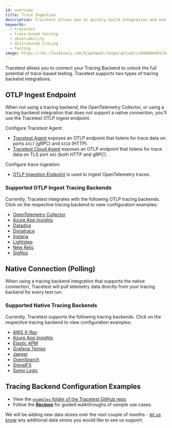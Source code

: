 ```yaml
---
id: overview
title: Trace Ingestion
description: Tracetest allows you to quickly build integration and end-to-end tests, powered by your OpenTelemetry traces. Learn how to connect tracing backends.
keywords:
  - tracetest
  - trace-based testing
  - observability
  - distributed tracing
  - testing
image: https://res.cloudinary.com/djwdcmwdz/image/upload/v1698686403/docs/Blog_Thumbnail_14_rsvkmo.jpg
---
```


Tracetest allows you to connect your Tracing Backend to unlock the full potential of trace-based testing. Tracetest supports two types of tracing backend integrations.

## OTLP Ingest Endpoint

When not using a tracing backend, the OpenTelemetry Collector, or using a tracing backend integration that does not support a native connection, you'll use the Tracetest OTLP ingest endpoint.

Configure Tracetest Agent:
- [Tracetest Agent](/configuration/agent) exposes an OTLP endpoint that listens for trace data on ports `4317` (gRPC) and `4318` (HTTP).
- [Tracetest Cloud Agent](/configuration/cloud-agent) exposes an OTLP endpoint that listens for trace data on TLS port `443` (both HTTP and gRPC).

Configure trace ingestion:
- [OTLP Ingestion Endpoint](/configuration/connecting-to-data-stores/otlp-ingestion-endpoint) is used to ingest OpenTelemetry traces.

### Supported OTLP Ingest Tracing Backends

Currently, Tracetest integrates with the following OTLP tracing backends. Click on the respective tracing backend to view configuration examples:

- [OpenTelemetry Collector](/configuration/connecting-to-data-stores/opentelemetry-collector)
- [Azure App Insights](/configuration/connecting-to-data-stores/azure-app-insights)
- [Datadog](/configuration/connecting-to-data-stores/datadog)
- [Dynatrace](/configuration/connecting-to-data-stores/dynatrace)
- [Instana](/configuration/connecting-to-data-stores/instana)
- [Lightstep](/configuration/connecting-to-data-stores/lightstep)
- [New Relic](/configuration/connecting-to-data-stores/new-relic)
- [SigNoz](/configuration/connecting-to-data-stores/signoz)

## Native Connection (Polling)

When using a tracing backend integration that supports the native connection, Tracetest will pull telemetry data directly from your tracing backend for every test run.

### Supported Native Tracing Backends

Currently, Tracetest supports the following tracing backends. Click on the respective tracing backend to view configuration examples:

- [AWS X-Ray](/configuration/connecting-to-data-stores/awsxray)
- [Azure App Insights](/configuration/connecting-to-data-stores/azure-app-insights)
- [Elastic APM](/configuration/connecting-to-data-stores/elasticapm)
- [Grafana Tempo](/configuration/connecting-to-data-stores/tempo)
- [Jaeger](/configuration/connecting-to-data-stores/jaeger)
- [OpenSearch](/configuration/connecting-to-data-stores/opensearch)
- [SignalFX](/configuration/connecting-to-data-stores/signalfx)
- [Sumo Logic](/configuration/connecting-to-data-stores/sumologic)

## Tracing Backend Configuration Examples

- View the [`examples` folder of the Tracetest GitHub repo](https://github.com/kubeshop/tracetest/tree/main/examples).
- Follow the [**Recipes**](/examples-tutorials/recipes) for guided walkthroughs of sample use cases.

We will be adding new data stores over the next couple of months - [let us know](https://github.com/kubeshop/tracetest/issues/new/choose) any additional data stores you would like to see us support.
